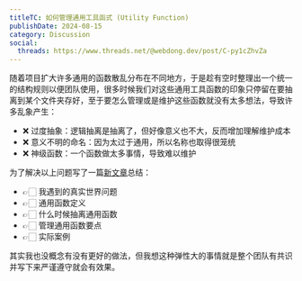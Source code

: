 ```yaml
---
titleTC: 如何管理通用工具函式 (Utility Function)
publishDate: 2024-08-15
category: Discussion
social:
  threads: https://www.threads.net/@webdong.dev/post/C-py1cZhvZa
---
```


随着项目扩大许多通用的函数散乱分布在不同地方，于是趁有空时整理出一个统一的结构规则以便团队使用，很多时候我们对这些通用工具函数的印象只停留在要抽离到某个文件夹存好，至于要怎么管理或是维护这些函数就没有太多想法，导致许多乱象产生：

- ❌ 过度抽象：逻辑抽离是抽离了，但好像意义也不大，反而增加理解维护成本
- ❌ 意义不明的命名：因为太过于通用，所以名称也取得很笼统
- ❌ 神级函数：一个函数做太多事情，导致难以维护

为了解决以上问题写了一篇[新文章](https://www.webdong.dev/post/how-to-organize-utility-functions/)总结：

- 👉🏻 我遇到的真实世界问题
- 👉🏻 通用函数定义
- 👉🏻 什么时候抽离通用函数
- 👉🏻 管理通用函数要点
- 👉🏻 实际案例

其实我也没概念有没有更好的做法，但我想这种弹性大的事情就是整个团队有共识并写下来严谨遵守就会有效果。
